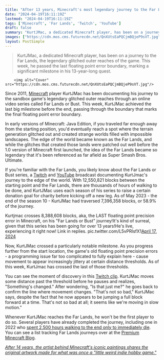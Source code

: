 ```yaml
---
title: "After 13 years, Minecraft's most legendary journey to the Far Lands has just passed the final milestone before the end"
date: "2024-04-19T16:11:19Z"
lastmod: "2024-04-19T16:11:19Z"
tags: ['Minecraft', 'Far Lands', 'Twitch', 'YouTube']
draft: false
summary: "KurtJMac, a dedicated Minecraft player, has been on a journey to the Far Lands, the legendary glitched outer reaches of the game. This week, he passed the last floating point error boundary, marking a significant milestone in his 13-year-long quest."
images: ["https://cdn.mos.cms.futurecdn.net/QnXUtsEaPQCjmBQjeP9sVT.jpg"]
layout: PostSimple
---
```

> KurtJMac, a dedicated Minecraft player, has been on a journey to the Far Lands, the legendary glitched outer reaches of the game. This week, he passed the last floating point error boundary, marking a significant milestone in his 13-year-long quest.


        <img alt="Cover" src="https://cdn.mos.cms.futurecdn.net/QnXUtsEaPQCjmBQjeP9sVT.jpg"/>
        
Since 2011, [Minecraft](https://www.gamesradar.com/minecraft-guide/) player KurtJMac has been documenting his journey to the sandbox game's legendary glitched outer reaches through an online video series called Far Lands or Bust. This week, KurtJMac achieved the last big milestone before the end, passing through the boundary that marks the final floating point error boundary.

In early versions of Minecraft: Java Edition, if you traveled far enough away from the starting position, you'd eventually reach a spot where the terrain generation glitched out and created strange worlds filled with impossible landscapes. The edge of the world became known as the Far Lands, and while the glitches that created those lands were patched out well before the 1.0 version of Minecraft first launched, the idea of the Far Lands became so legendary that it's been referenced as far afield as Super Smash Bros. Ultimate.

If you're familiar with the Far Lands, you likely know about the Far Lands or Bust series, a [Twitch](https://www.twitch.tv/kurtjmac) and [YouTube](https://www.youtube.com/@kurtjmac) broadcast documenting KurtJmac's journey to the edge of the world. With 12,550,821 blocks between the starting point and the Far Lands, there are thousands of hours of walking to be done, and KurtJMac uses each season of his series to raise a certain donation goal for charity before kicking off a new leg. As of May 2023 - the end of the season 10 - KurtJMac had traversed 7,396,358 blocks, or 58.9% of the journey.

Kurtjmac crosses 8,388,608 blocks, aka, the LAST floating point precision error in Minecraft, on his "Far Lands or Bust" journey!It's kind of surreal, given that this series has been going for over 13 years!He's live, experiencing it right now! Link in replies. pic.twitter.com/L5vPRlsfX1[April 17, 2024](https://twitter.com/AntVenom/status/1780408575455601079)

Now, KurtJMac crossed a particularly notable milestone. As you progress further from the start location, the game's old floating point precision errors - a programming issue far too complicated to fully explain here - cause movement to appear increasingly jittery at certain distance thresholds. As of this week, KurtJmac has crossed the last of those thresholds.

You can see the moment of discovery in this [Twitch clip](https://www.twitch.tv/kurtjmac/clip/BillowingCheerfulBatSMOrc-G5hvpd1pLz1haMzn). KurtJMac moves some distance past the threshold before he pauses and realizes, "Something's changed." After wondering, "Is that just me?" he goes back to confirm the line where movement changes. "That's not so bad," KurtJMac says, despite the fact that he now appears to be jumping a full block forward at a time. That's not so bad at all; it seems like we're moving in slow motion."

Whenever KurtJMac reaches the Far Lands, he won't be the first player to do so. Several players have already completed the journey, including one in 2022 who [spent 2,500 hours walking to the end only to immediately die](https://www.gamesradar.com/minecraft-player-spends-2500-hours-walking-to-the-end-of-the-game-dies-immediately/). You can see a list tracking Far Lands journeys over at the [Premium Minecraft Blog](https://premiumminecraft.com/people-who-reached-the-far-lands-rewritten-updated-oct-2023/).

[<em>After 14 years, the artist behind Minecraft's iconic paintings shares the original artwork made for what was once a "little weird indie hobby game."</em>](https://www.gamesradar.com/after-14-years-the-artist-behind-minecrafts-iconic-paintings-shares-the-original-artwork-made-for-what-was-once-a-little-weird-indie-hobby-game/)
        